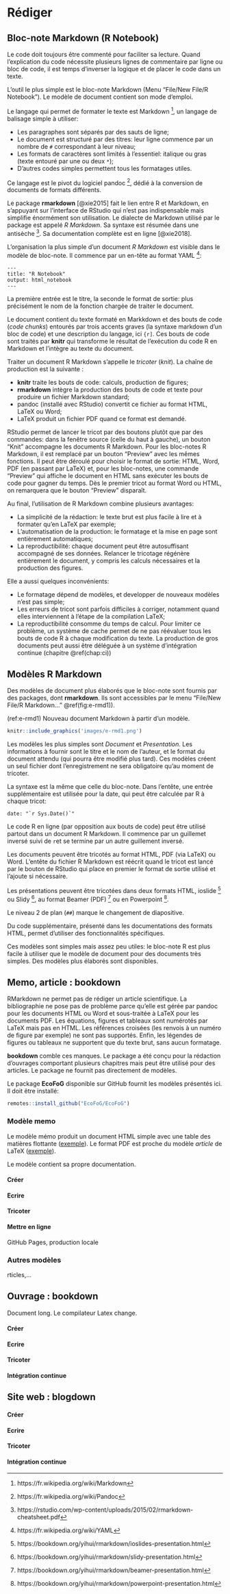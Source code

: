 # Rédiger

## Bloc-note Markdown (R Notebook)

Le code doit toujours être commenté pour faciliter sa lecture.
Quand l'explication du code nécessite plusieurs lignes de commentaire par ligne ou bloc de code, il est temps d'inverser la logique et de placer le code dans un texte.

L'outil le plus simple est le bloc-note Markdown (Menu "File/New File/R Notebook").
Le modèle de document contient son mode d'emploi.

Le langage qui permet de formater le texte est Markdown [^401], un langage de balisage simple à utiliser:

* Les paragraphes sont séparés par des sauts de ligne;
* Le document est structuré par des titres: leur ligne commence par un nombre de `#` correspondant à leur niveau;
* Les formats de caractères sont limités à l'essentiel: italique ou gras (texte entouré par une ou deux `*`);
* D'autres codes simples permettent tous les formatages utiles.

[^401]: https://fr.wikipedia.org/wiki/Markdown

Ce langage est le pivot du logiciel pandoc [^403], dédié à la conversion de documents de formats différents.

[^403]: https://fr.wikipedia.org/wiki/Pandoc

Le package **rmarkdown** [@xie2015] fait le lien entre R et Markdown, en s'appuyant sur l'interface de RStudio qui n'est pas indispensable mais simplifie énormément son utilisation.
Le dialecte de Markdown utilisé par le package est appelé *R Markdown*.
Sa syntaxe est résumée dans une antisèche [^402].
Sa documentation complète est en ligne [@xie2018].

[^402]: https://rstudio.com/wp-content/uploads/2015/02/rmarkdown-cheatsheet.pdf

L'organisation la plus simple d'un document *R Markdown* est visible dans le modèle de bloc-note.
Il commence par un en-tête au format YAML [^404]:

```
---
title: "R Notebook"
output: html_notebook
---
```

[^404]: https://fr.wikipedia.org/wiki/YAML

La première entrée est le titre, la seconde le format de sortie: plus précisément le nom de la fonction chargée de traiter le document.

Le document contient du texte formaté en Markkdown et des bouts de code (*code chunks*) entourés par trois accents graves (la syntaxe markdown d'un bloc de code) et une description du langage, ici `{r]`.
Ces bouts de code sont traités par **knitr** qui transforme le résultat de l'exécution du code R en Markdown et l'intègre au texte du document.

Traiter un document R Markdown s'appelle le *tricoter* (*knit*).
La chaîne de production est la suivante :

* **knitr** traite les bouts de code: calculs, production de figures; 
* **rmarkdown** intègre la production des bouts de code et texte pour produire un fichier Markdown standard;
* pandoc (installé avec RStudio) convertit ce fichier au format HTML, LaTeX ou Word;
* LaTeX produit un fichier PDF quand ce format est demandé.

RStudio permet de lancer le tricot par des boutons plutôt que par des commandes: dans la fenêtre source (celle du haut à gauche), un bouton "Knit" accompagne les documents R Markdown.
Pour les bloc-notes R Markdown, il est remplacé par un bouton "Preview" avec les mêmes fonctions.
Il peut être déroulé pour choisir le format de sortie: HTML, Word, PDF (en passant par LaTeX) et, pour les bloc-notes, une commande "Preview" qui affiche le document en HTML sans exécuter les bouts de code pour gagner du temps.
Dès le premier tricot au format Word ou HTML, on remarquera que le bouton "Preview" disparaît.

Au final, l'utilisation de R Markdown combine plusieurs avantages:

* La simplicité de la rédaction: le texte brut est plus facile à lire et à formater qu'en LaTeX par exemple;
* L'automatisation de la production: le formatage et la mise en page sont entièrement automatiques;
* La reproductibilité: chaque document peut être autosuffisant accompagné de ses données.
Relancer le tricotage régénère entièrement le document, y compris les calculs nécessaires et la production des figures.

Elle a aussi quelques inconvénients: 

* Le formatage dépend de modèles, et developper de nouveaux modèles n'est pas simple;
* Les erreurs de tricot sont parfois difficiles à corriger, notamment quand elles interviennent à l'étape de la compilation LaTeX;
* La reproductibilité consomme du temps de calcul.
Pour limiter ce problème, un système de cache permet de ne pas réévaluer tous les bouts de code R à chaque modification du texte. La production de gros documents peut aussi être déléguée à un système d'intégration continue (chapitre \@ref(chap:ci))


## Modèles R Markdown

Des modèles de document plus élaborés que le bloc-note sont fournis par des packages, dont **rmarkdown**.
Ils sont accessibles par le menu "File/New File/R Markdown..."  \@ref(fig:e-rmd1)).

(ref:e-rmd1) Nouveau document Markdown à partir d'un modèle.
```r
knitr::include_graphics('images/e-rmd1.png')
```

Les modèles les plus simples sont *Document* et *Presentation*.
Les informations à fournir sont le titre et le nom de l'auteur, et le format du document attendu (qui pourra être modifié plus tard).
Ces modèles créent un seul fichier dont l'enregistrement ne sera obligatoire qu'au moment de tricoter.

La syntaxe est la même que celle du bloc-note.
Dans l'entête, une entrée supplémentaire est utilisée pour la date, qui peut être calculée par R à chaque tricot:

```
date: "`r Sys.Date()`"
```

Le code R en ligne (par opposition aux bouts de code) peut être utilisé partout dans un document R Markdown.
Il commence par un guillemet inversé suivi de `r `et se termine par un autre guillement inversé.

Les documents peuvent être tricotés au format HTML, PDF (via LaTeX) ou Word.
L'entête du fichier R Markdown est réécrit quand le tricot est lancé par le bouton de RStudio qui place en premier le format de sortie utilisé et l'ajoute si nécessaire.

Les présentations peuvent être tricotées dans deux formats HTML, ioslide [^407] ou Slidy [^408], au format Beamer (PDF) [^409] ou en Powerpoint [^410].

[^407]: https://bookdown.org/yihui/rmarkdown/ioslides-presentation.html

[^408]: https://bookdown.org/yihui/rmarkdown/slidy-presentation.html

[^409]: https://bookdown.org/yihui/rmarkdown/beamer-presentation.html

[^410]: https://bookdown.org/yihui/rmarkdown/powerpoint-presentation.html

Le niveau 2 de plan (`##`) marque le changement de diapositive.

Du code supplémentaire, présenté dans les documentations des formats HTML, permet d'utiliser des fonctionnalités spécifiques.

Ces modèles sont simples mais assez peu utiles: le bloc-note R est plus facile à utiliser que le modèle de document pour des documents très simples.
Des modèles plus élaborés sont disponibles.


## Memo, article : bookdown

RMarkdown ne permet pas de rédiger un article scientifique.
La bibliographie ne pose pas de problème parce qu'elle est gérée par pandoc pour les documents HTML ou Word et sous-traitée à LaTeX pour les documents PDF. 
Les équations, figures et tableaux sont numérotés par LaTeX mais pas en HTML. 
Les références croisées (les renvois à un numéro de figure par exemple) ne sont pas supportés.
Enfin, les légendes de figures ou tableaux ne supportent que du texte brut, sans aucun formatage.

**bookdown** comble ces manques.
Le package a été conçu pour la rédaction d'ouvrages comportant plusieurs chapitres mais peut être utilisé pour des articles.
Le package ne fournit pas directement de modèles.

Le package **EcoFoG** disponible sur GitHub fournit les modèles présentés ici.
Il doit être installé:
```r
remotes::install_github("EcoFoG/EcoFoG")
```


### Modèle memo

Le modèle mémo produit un document HTML simple avec une table des matières flottante ([exemple](https://ericmarcon.github.io/Krigeage/Krigeage.html)).
Le format PDF est proche du modèle *article* de LaTeX ([exemple](https://ericmarcon.github.io/Krigeage/Krigeage.pdf)).

Le modèle contient sa propre documentation.

#### Créer

#### Ecrire

#### Tricoter

#### Mettre en ligne

GitHub Pages, production locale

### Autres modèles

rticles,...

## Ouvrage : bookdown

Document long. 
Le compilateur Latex change.

#### Créer

#### Ecrire

#### Tricoter

#### Intégration continue

## Site web : blogdown

#### Créer

#### Ecrire

#### Tricoter

#### Intégration continue

